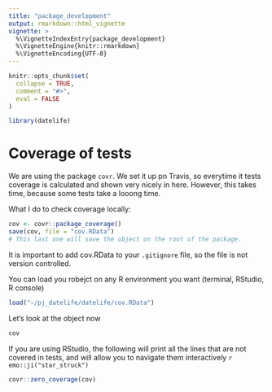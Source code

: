 ```yaml
---
title: "package_development"
output: rmarkdown::html_vignette
vignette: >
  %\VignetteIndexEntry{package_development}
  %\VignetteEngine{knitr::rmarkdown}
  %\VignetteEncoding{UTF-8}
---
```


```r
knitr::opts_chunk$set(
  collapse = TRUE,
  comment = "#>",
  eval = FALSE
)
```

```r
library(datelife)
```

# Coverage of tests

We are using the package `covr`.
We set it up pn Travis, so everytime it tests coverage is calculated and shown very nicely in here.
However, this takes time, because some tests take a looong time.

What I do to check coverage locally:

```r
cov <- covr::package_coverage()
save(cov, file = "cov.RData")
# This last one will save the object on the root of the package.
```

It is important to add cov.RData to your `.gitignore` file, so the file is not version controlled.

You can load you robejct on any R environment you want (terminal, RStudio, R console)
```r
load("~/pj_datelife/datelife/cov.RData")
```

Let's look at the object now

```r
cov
```
If you are using RStudio, the following will print all the lines that are not covered in tests, and will allow you to navigate them interactively `r emo::ji("star_struck")`
```r
covr::zero_coverage(cov)
```